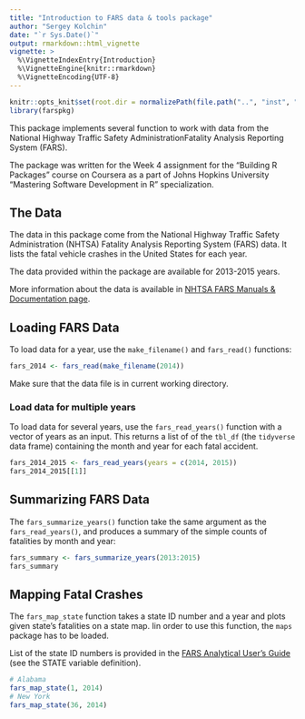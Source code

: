 ```yaml
---
title: "Introduction to FARS data & tools package"
author: "Sergey Kolchin"
date: "`r Sys.Date()`"
output: rmarkdown::html_vignette
vignette: >
  %\VignetteIndexEntry{Introduction}
  %\VignetteEngine{knitr::rmarkdown}
  %\VignetteEncoding{UTF-8}
---
```


```r
knitr::opts_knit$set(root.dir = normalizePath(file.path("..", "inst", "extdata")))
library(farspkg)
```


This package implements several function to work with data from the National Highway Traffic Safety AdministrationFatality Analysis Reporting System (FARS).

The package was written for the Week 4  assignment for the "Building R Packages" course on Coursera as a part of Johns Hopkins University "Mastering Software Development in R" specialization.

## The Data

The data in this package come from the National Highway Traffic Safety Administration (NHTSA) Fatality Analysis Reporting System (FARS) data.  It lists the fatal vehicle crashes in the United States for each year.

The data provided within the package are available for 2013-2015 years.

More information about the data is available in [NHTSA FARS Manuals & Documentation page](https://crashstats.nhtsa.dot.gov/#/DocumentTypeList/4). 

## Loading FARS Data

To load data for a year, use the `make_filename()` and `fars_read()` functions:
```r
fars_2014 <- fars_read(make_filename(2014))
```

Make sure that the data file is in current working directory.

### Load data for multiple years

To load data for several years, use the `fars_read_years()` function with a vector of years as an input. This returns a list of of the `tbl_df` (the `tidyverse` data frame) containing the month and year for each fatal accident.  

```r
fars_2014_2015 <- fars_read_years(years = c(2014, 2015))
fars_2014_2015[[1]]
```

## Summarizing FARS Data

The `fars_summarize_years()` function take the same argument as the `fars_read_years()`, and produces a summary of the simple counts of fatalities by month and year: 

```r
fars_summary <- fars_summarize_years(2013:2015)
fars_summary
```



## Mapping Fatal Crashes

The `fars_map_state` function takes a state ID number and a year and plots given state's fatalities on a state map. Iin order to use this function, the `maps` package has to be loaded.

List of the state ID numbers is provided in the [FARS Analytical User's Guide](https://crashstats.nhtsa.dot.gov/Api/Public/ViewPublication/812447)
(see the STATE variable definition).

```r
# Alabama
fars_map_state(1, 2014)
# New York
fars_map_state(36, 2014)
```


